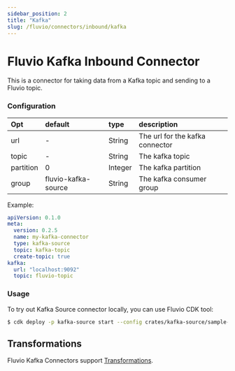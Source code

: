 ```yaml
---
sidebar_position: 2
title: "Kafka"
slug: /fluvio/connectors/inbound/kafka
---
```


# Fluvio Kafka Inbound Connector

This is a connector for taking data from a Kafka topic and sending to a Fluvio topic.

### Configuration

| Opt            | default               | type     | description                            |
| :---           | :---                  | :---     | :----                                  |
| url            | -                     | String   | The url for the kafka connector        |
| topic          | -                     | String   | The kafka topic                        |
| partition      | 0                     | Integer  | The kafka partition                    |
| group          | fluvio-kafka-source   | String   | The kafka consumer group               |

Example:

```yaml
apiVersion: 0.1.0
meta:
  version: 0.2.5
  name: my-kafka-connector
  type: kafka-source
  topic: kafka-topic
  create-topic: true
kafka:
  url: "localhost:9092"
  topic: fluvio-topic
```

### Usage

To try out Kafka Source connector locally, you can use Fluvio CDK tool:


```bash
$ cdk deploy -p kafka-source start --config crates/kafka-source/sample-config.yaml
```

## Transformations
Fluvio Kafka Connectors support [Transformations](https://www.fluvio.io/docs/concepts/transformations-chain/).
